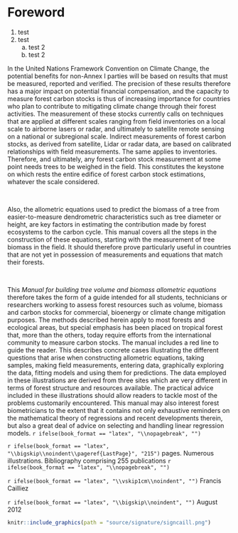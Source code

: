 

# Foreword {.unnumbered }

\markboth{Foreword}{}

1. test
1. test
    a. test 2
    a. test 2

In the United Nations Framework Convention on Climate Change, the potential benefits for non-Annex I parties will be based on results that must be measured, reported and verified. The precision of these results therefore has a major impact on potential financial compensation, and the capacity to measure forest carbon stocks is thus of increasing importance for countries who plan to contribute to mitigating climate change through their forest activities. The measurement of these stocks currently calls on techniques that are applied at different scales ranging from field inventories on a local scale to airborne lasers or radar, and ultimately to satellite remote sensing on a national or subregional scale. Indirect measurements of forest carbon stocks, as derived from satellite, Lidar or radar data, are based on calibrated relationships with field measurements. The same applies to inventories. Therefore, and ultimately, any forest carbon stock measurement at some point needs trees to be weighed in the field. This constitutes the keystone on which rests the entire edifice of forest carbon stock estimations, whatever the scale considered.

\  

Also, the allometric equations used to predict the biomass of a tree from easier-to-measure dendrometric characteristics such as tree diameter or height, are key factors in estimating the contribution made by forest ecosystems to the carbon cycle. This manual covers all the steps in the construction of these equations, starting with the measurement of tree biomass in the field. It should therefore prove particularly useful in countries that are not yet in possession of measurements and equations that match their forests.

\  

This *Manual for building tree volume and biomass allometric equations* therefore takes the form of a guide intended for all students, technicians or researchers working to assess forest resources such as volume, biomass and carbon stocks for commercial, bioenergy or climate change mitigation purposes. The methods described herein apply to most forests and ecological areas, but special emphasis has been placed on tropical forest that, more than the others, today require efforts from the international community to measure carbon stocks. The manual includes a red line to guide the reader. This describes concrete cases illustrating the different questions that arise when constructing allometric equations, taking samples, making field measurements, entering data, graphically exploring the data, fitting models and using them for predictions. The data employed in these illustrations are derived from three sites which are very different in terms of forest structure and resources available. The practical advice included in these illustrations should allow readers to tackle most of the problems customarily encountered. This manual may also interest forest biometricians to the extent that it contains not only exhaustive reminders on the mathematical theory of regressions and recent developments therein, but also a great deal of advice on selecting and handling linear regression models. `r ifelse(book_format == "latex", "\\nopagebreak", "")`

`r ifelse(book_format == "latex", "\\bigskip\\noindent\\pageref{LastPage}", "215")` pages. Numerous illustrations. Bibliography comprising 255 publications `r ifelse(book_format == "latex", "\\nopagebreak", "")`

`r ifelse(book_format == "latex", "\\vskip1cm\\noindent", "")` Francis Cailliez

`r ifelse(book_format == "latex", "\\bigskip\\noindent", "")` August 2012

```{r signcaill, fig.align='left', fig.pos='H', out.width='15%'}

knitr::include_graphics(path = "source/signature/signcaill.png")

```
